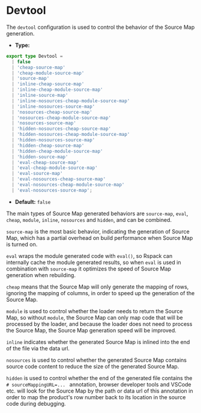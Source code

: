 # Devtool

The `devtool` configuration is used to control the behavior of the Source Map generation.

- **Type:**

```ts
export type Devtool =
  | false
  | 'cheap-source-map'
  | 'cheap-module-source-map'
  | 'source-map'
  | 'inline-cheap-source-map'
  | 'inline-cheap-module-source-map'
  | 'inline-source-map'
  | 'inline-nosources-cheap-module-source-map'
  | 'inline-nosources-source-map'
  | 'nosources-cheap-source-map'
  | 'nosources-cheap-module-source-map'
  | 'nosources-source-map'
  | 'hidden-nosources-cheap-source-map'
  | 'hidden-nosources-cheap-module-source-map'
  | 'hidden-nosources-source-map'
  | 'hidden-cheap-source-map'
  | 'hidden-cheap-module-source-map'
  | 'hidden-source-map'
  | 'eval-cheap-source-map'
  | 'eval-cheap-module-source-map'
  | 'eval-source-map'
  | 'eval-nosources-cheap-source-map'
  | 'eval-nosources-cheap-module-source-map'
  | 'eval-nosources-source-map';
```

- **Default:** `false`

The main types of Source Map generated behaviors are `source-map`, `eval`, `cheap`, `module`, `inline`, `nosources` and `hidden`, and can be combined.

`source-map` is the most basic behavior, indicating the generation of Source Map, which has a partial overhead on build performance when Source Map is turned on.

`eval` wraps the module generated code with `eval()`, so Rspack can internally cache the module generated results, so when `eval` is used in combination with `source-map` it optimizes the speed of Source Map generation when rebuilding.

`cheap` means that the Source Map will only generate the mapping of rows, ignoring the mapping of columns, in order to speed up the generation of the Source Map.

`module` is used to control whether the loader needs to return the Source Map, so without `module`, the Source Map can only map code that will be processed by the loader, and because the loader does not need to process the Source Map, the Source Map generation speed will be improved.

`inline` indicates whether the generated Source Map is inlined into the end of the file via the data url.

`nosources` is used to control whether the generated Source Map contains source code content to reduce the size of the generated Source Map.

`hidden` is used to control whether the end of the generated file contains the `# sourceMappingURL=... ` annotation, browser developer tools and VSCode etc. will look for the Source Map by the path or data url of this annotation in order to map the product's row number back to its location in the source code during debugging.
